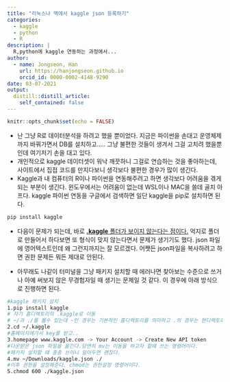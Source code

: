 ```yaml
---
title: "리눅스나 맥에서 kaggle json 등록하기"
categories:
  - kaggle
  - python
  - R
description: |
  R,python에 kaggle 연동하는 과정에서...
author:
  - name: Jongseon, Han
    url: https://hanjongseon.github.io
    orcid_id: 0000-0002-4148-9290
date: 03-07-2021
output:
  distill::distill_article:
    self_contained: false
---
```



```r
knitr::opts_chunk$set(echo = FALSE)
```



- 난 그냥 R로 데이터분석을 하려고 했을 뿐이었다. 지금은 파이썬을 손대고 운영체제까지 바꿔가면서 DB를 설치하고..... 그냥 불편한 것들이 생겨서 그걸 고치려 했을뿐인데 여기저기 손을 대고 있다.
- 개인적으로 kaggle 데이터셋이 워낙 깨끗하니 그걸로 연습하는 것을 좋아하는데, 사이트에서 집접 코드를 만지다보니 생각보다 불편한 경우가 많이 생긴다.
- Kaggle과 내 컴퓨터의 R이나 파이썬을 연동해주려고 하면 생각보다 어려움을 겪게 되는 부분이 생긴다. 윈도우에서는 어려움이 없는데 WSL이나 MAC을 쓸데 골치 아프다. kaggle 파이썬 연동을 구글에서 검색하면 일단 kaggle을 pip로 설치하면 된다.


```bash
pip install kaggle
```

- 다음이 문제가 되는데, 바로 <u>**.kaggle** 폴더가 보이지 않는다는 점이다.</u> 억지로 폴더로 만들어서 하다보면 또 형식이 맞지 않는다면서 문제가 생기기도 했다. json 파일에 영어텍스트인데 왜 그런지까지는 잘 모르겠다. 어쨋든 json파일을 복사하려고 하면 권한 문제든 뭐든 제대로 안된다.

- 아무래도 나같이 터미널을 그냥 패키지 설치할 때 에러나면 찾아보는 수준으로 쓰거나 아예 써보지 않은 무경험자일 때 생기는 문제일 것 같다. 이 경우에 아래 방식으로 진행하면 된다.

```bash
#kaggle 패키지 설치
1.pip install kaggle
# 자기 홈디렉토리의 .kaggle로 이동
# ~/과 ./를 볼수 있는데 ~인 경우는 기본적인 홈디렉토리를 의미하고 .의 경우는 현디렉토리를 의미한다.
2.cd ~/.kaggle
#홈페이지에가서 key를 받고..
3.homepage www.kaggle.com -> Your Account -> Create New API token
#다운받은 json 파일을 옮긴다.당연히 mv는 이동을 하고자 할떄 쓰는 명령어이다.
#패키지 설치할 떄 종종 쓰이니 알아두면 괜찮다.
4.mv ~/Downloads/kaggle.json ./
#이후 권한을 설정해준다. chmod는 권한설정 명령어이다. 
5.chmod 600 ./kaggle.json
```


